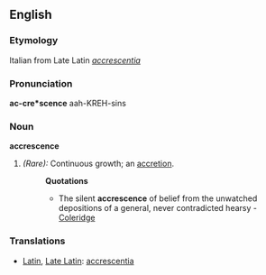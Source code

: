 ==English==

===Etymology===
Italian from Late Latin ''[[accrescentia]]''

===Pronunciation===
'''ac-cre*scence'''
{{rfp}}
{{rfap}}
aah-KREH-sins

===Noun===
'''accrescence'''

# ''(Rare):'' Continuous growth; an [[accretion]].
#:'''Quotations'''
#:*The silent '''accrescence''' of belief from the unwatched depositions of a general, never contradicted hearsy - [[Coleridge]]

===Translations===
*[[Latin]], [[Late Latin]]: [[accrescentia]]